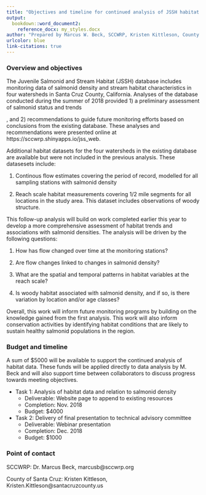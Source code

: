 ```yaml
---
title: "Objectives and timeline for continued analysis of JSSH habitat data"
output: 
  bookdown::word_document2:
    reference_docx: my_styles.docx
author: "Prepared by Marcus W. Beck, SCCWRP, Kristen Kittleson, County of Santa Cruz"
urlcolor: blue
link-citations: true
---
```


### Overview and objectives

The Juvenile Salmonid and Stream Habitat (JSSH) database includes monitoring data of salmonid density and stream habitat characteristics in four watersheds in Santa Cruz County, California.  Analyses of the database conducted during the summer of 2018 provided 1) a preliminary assessment of salmonid status and trends

, and 2) recommendations to guide future monitoring efforts based on conclusions from the existing database.  These analyses and recommendations were presented online at https://sccwrp.shinyapps.io/jss_web.  

Additional habitat datasets for the four watersheds in the existing database are available but were not included in the previous analysis.  These datasesets include:

1) Continous flow estimates covering the period of record, modelled for all sampling stations with salmonid density

1) Reach scale habitat measurements covering 1/2 mile segments for all locations in the study area. This dataset includes observations of woody structure.

This follow-up analysis will build on work completed earlier this year to develop a more comprehensive assessment of habitat trends and associations with salmonid densities.  The analysis will be driven by the following questions:

1) How has flow changed over time at the monitoring stations?

1) Are flow changes linked to changes in salmonid density?  

1) What are the spatial and temporal patterns in habitat variables at the reach scale?

1) Is woody habitat associated with salmonid density, and if so, is there variation by location and/or age classes?

Overall, this work will inform future monitoring programs by building on the knowledge gained from the first analysis.  This work will also inform conservation activities by identifying habitat conditions that are likely to sustain healthy salmonid populations in the region. 

### Budget and timeline

A sum of $5000 will be available to support the continued analysis of habitat data. These funds will be applied directly to data analysis by M. Beck and will also support time between collaborators to discuss progress towards meeting objectives.  

* Task 1: Analysis of habitat data and relation to salmonid density
     * Deliverable: Website page to append to existing resources
     * Completion: Nov. 2018
     * Budget: $4000
* Task 2: Delivery of final presentation to technical advisory committee
     * Deliverable: Webinar presentation
     * Completion: Dec. 2018
     * Budget: $1000

### Point of contact

SCCWRP: Dr. Marcus Beck, marcusb@sccwrp.org 

County of Santa Cruz: Kristen Kittleson, Kristen.Kittleson@santacruzcounty.us

